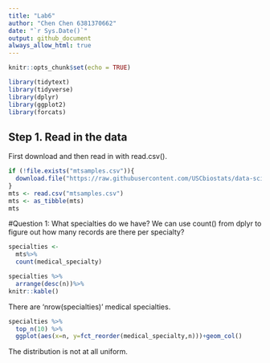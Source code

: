 ```yaml
---
title: "Lab6"
author: "Chen Chen 6381370662"
date: "`r Sys.Date()`"
output: github_document
always_allow_html: true
---
```


```r
knitr::opts_chunk$set(echo = TRUE)
```

```r
library(tidytext)
library(tidyverse)
library(dplyr)
library(ggplot2)
library(forcats)
```

## Step 1. Read in the data
First download and then read in with read.csv().
```r
if (!file.exists("mtsamples.csv")){
  download.file("https://raw.githubusercontent.com/USCbiostats/data-science-data/master/00_mtsamples/mtsamples.csv", "mtsamples.csv", method="libcurl", timeout = 60)
}
mts <- read.csv("mtsamples.csv")
mts <- as_tibble(mts)
mts
```

#Question 1: What specialties do we have?
We can use count() from dplyr to figure out how many records are there per specialty?
```r
specialties <-
  mts%>%
  count(medical_specialty)

specialties %>%
  arrange(desc(n))%>%
knitr::kable()
```

There are 'nrow(specialties)' medical specialties.

```r
specialties %>%
  top_n(10) %>%
  ggplot(aes(x=n, y=fct_reorder(medical_specialty,n)))+geom_col()
```
The distribution is not at all uniform.

